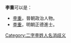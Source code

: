 '''李重'''可以是：
* [[李重|李重]]，晉朝政治人物。
* [[李重_(正德進士)|李重]]，明朝正德進士。
{{disambig}}

[[Category:二字李姓人名消歧义|Category:二字李姓人名消歧义]]
